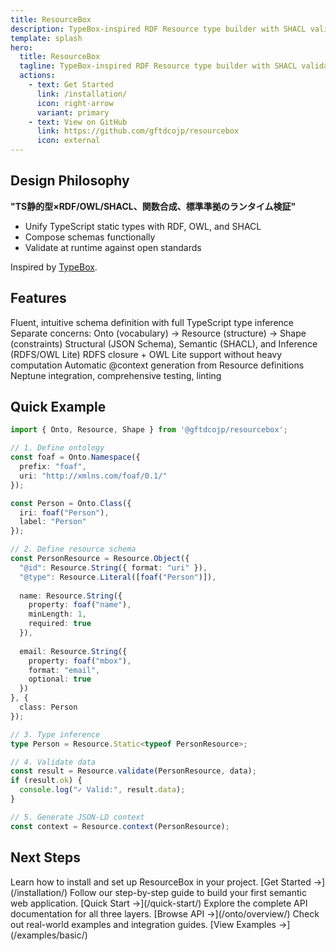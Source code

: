 ```yaml
---
title: ResourceBox
description: TypeBox-inspired RDF Resource type builder with SHACL validation and OWL ontology support
template: splash
hero:
  title: ResourceBox
  tagline: TypeBox-inspired RDF Resource type builder with SHACL validation and OWL ontology support for TypeScript
  actions:
    - text: Get Started
      link: /installation/
      icon: right-arrow
      variant: primary
    - text: View on GitHub
      link: https://github.com/gftdcojp/resourcebox
      icon: external
---
```



## Design Philosophy

<div class="philosophy-highlight">

**"TS静的型×RDF/OWL/SHACL、関数合成、標準準拠のランタイム検証"**

- Unify TypeScript static types with RDF, OWL, and SHACL
- Compose schemas functionally
- Validate at runtime against open standards

Inspired by [TypeBox](https://github.com/sinclairzx81/typebox).

</div>

## Features

<CardGrid>
  <Card title="TypeBox-like API" icon="puzzle">
    Fluent, intuitive schema definition with full TypeScript type inference
  </Card>
  <Card title="Three-Layer Architecture" icon="rocket">
    Separate concerns: Onto (vocabulary) → Resource (structure) → Shape (constraints)
  </Card>
  <Card title="Triple Validation" icon="approve-check">
    Structural (JSON Schema), Semantic (SHACL), and Inference (RDFS/OWL Lite)
  </Card>
  <Card title="Lightweight Reasoning" icon="star">
    RDFS closure + OWL Lite support without heavy computation
  </Card>
  <Card title="JSON-LD Generation" icon="document">
    Automatic @context generation from Resource definitions
  </Card>
  <Card title="Production Ready" icon="rocket">
    Neptune integration, comprehensive testing, linting
  </Card>
</CardGrid>

## Quick Example

```typescript
import { Onto, Resource, Shape } from '@gftdcojp/resourcebox';

// 1. Define ontology
const foaf = Onto.Namespace({
  prefix: "foaf",
  uri: "http://xmlns.com/foaf/0.1/"
});

const Person = Onto.Class({
  iri: foaf("Person"),
  label: "Person"
});

// 2. Define resource schema
const PersonResource = Resource.Object({
  "@id": Resource.String({ format: "uri" }),
  "@type": Resource.Literal([foaf("Person")]),
  
  name: Resource.String({
    property: foaf("name"),
    minLength: 1,
    required: true
  }),
  
  email: Resource.String({
    property: foaf("mbox"),
    format: "email",
    optional: true
  })
}, {
  class: Person
});

// 3. Type inference
type Person = Resource.Static<typeof PersonResource>;

// 4. Validate data
const result = Resource.validate(PersonResource, data);
if (result.ok) {
  console.log("✓ Valid:", result.data);
}

// 5. Generate JSON-LD context
const context = Resource.context(PersonResource);
```

## Next Steps

<CardGrid>
  <Card title="Installation" icon="add-document">
    Learn how to install and set up ResourceBox in your project.
    [Get Started →](/installation/)
  </Card>
  <Card title="Quick Start Guide" icon="open-book">
    Follow our step-by-step guide to build your first semantic web application.
    [Quick Start →](/quick-start/)
  </Card>
  <Card title="API Reference" icon="document">
    Explore the complete API documentation for all three layers.
    [Browse API →](/onto/overview/)
  </Card>
  <Card title="Examples" icon="rocket">
    Check out real-world examples and integration guides.
    [View Examples →](/examples/basic/)
  </Card>
</CardGrid>
